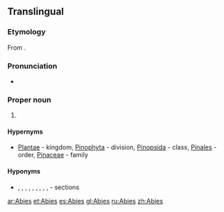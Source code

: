 {{also|abies}}
==Translingual==
{{wikipedia}}
{{wikispecies}}
===Etymology===
From {{etyl|la|mul}} {{term|abies||silver fir|lang=la}}.

===Pronunciation===
* {{a|US}} {{IPA|/ˈeɪ.biˌiz/|/ˈæ.biˌiz/|lang=mul}}

===Proper noun===
{{head|mul|proper noun|head=''Abies''|g=f}}

# {{taxon|genus|family|Pinaceae|certain [[coniferous]] trees, the [[fir]]s}}

====Hypernyms====
* {{sense|genus}} [[Plantae]] - kingdom, [[Pinophyta]] - division, [[Pinopsida]] - class, [[Pinales]] - order, [[Pinaceae]] - family

====Hyponyms====
* {{sense|genus}} {{taxlink|Abies sect. Abies|section}}, {{taxlink|Abies sect. Amabilis|section}}, {{taxlink|Abies sect. Balsamea|section}}, {{taxlink|Abies sect. Bracteata|section}}, {{taxlink|Abies sect. Grandis|section}}, {{taxlink|Abies sect. Momi|section}}, {{taxlink|Abies sect. Nobilis|section}}, {{taxlink|Abies sect. Oiamel|section}}, {{taxlink|Abies sect. Piceaster|section}}, {{taxlink|Abies sect. Pseudopicea|section}} - sections 

[[ar:Abies]]
[[et:Abies]]
[[es:Abies]]
[[gl:Abies]]
[[ru:Abies]]
[[zh:Abies]]